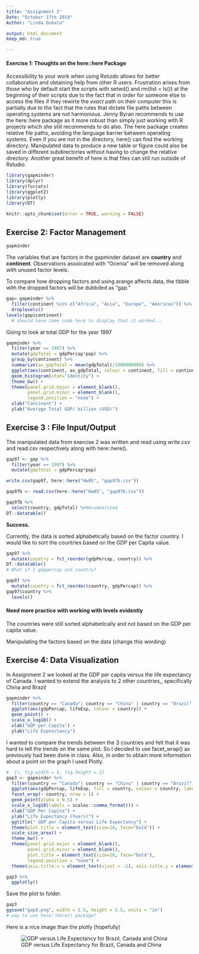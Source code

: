 ```yaml
---
title: "Assignment 5"
Date: "October 17th 2019"
Author: "Linda Dumalo" 

output: html_document
keep_md: true  

---
```


#### **Exercise 1:** Thoughts on the here::here Package   

Accessibility to your work when using Rstuido allows for better collaboration and obtaining help from other R users. Frustration arises from those who by default start the scripts with setwd() and rm(list = ls())  at the beginning of their scripts due to the fact that in order for someone else to access the files if they rewirte the *exact* path on their computer this is partially due to the fact that the rules that dictate file paths between operating systems are not harmonious. Jenny Byran recommends to use the here::here package as it more robust than simply just working with R projects which she still recommends to do also. The here package creates relative file paths, avoiding the language barrier between operating systems. Even if you are not in the directory, here() can find the working directory. Manipulated data to produce a new table or figure could also be saved in different subdirectories without having to change the relative directory. Another great benefit of here is that files can still run outside of Rstudio. 

```r
library(gapminder)
library(dplyr)
library(forcats)
library(ggplot2)
library(plotly) 
library(DT)
```

```r
knitr::opts_chunk$set(error = TRUE, warning = FALSE)
```

## **Exercise 2:** Factor Management 

```r
gapminder
```

The variables that are factors in the gapminder dataset are **country** and **continent**. Observations assoicated with "Ocenia" will be removed along with unused factor levels. 

To compare how dropping factors and using arange affects data, the tibble with the dropped factors will be dubbded as "gap."


```r
gap= gapminder %>% 
  filter(continent %in% c("Africa", "Asia", "Europe", "Americas")) %>% 
  droplevels()
levels(gap$continent)
  # should have some code here to display that it worked... 
```


Going to look at total GDP for the year 1997  

```r
gapminder %>% 
  filter(year == 1997) %>% 
  mutate(gdpTotal = gdpPercap*pop) %>%  
  group_by(continent) %>%
  summarize(av_gdpTotal = mean(gdpTotal)/1000000000) %>% 
  ggplot(aes(continent, av_gdpTotal, colour = continent, fill = continent)) + 
  geom_histogram(stat="identity") +
  theme_bw() + 
  theme(panel.grid.major = element_blank(), 
        panel.grid.minor = element_blank(), 
        legend.position = "none") +
  xlab("Continent") + 
  ylab("Average Total GDP/ billion (USD)") 
```


## **Exercise 3 :** File Input/Output 

The manipulated data from exercise 2 was written and read using write.csv and read.csv respectively along with here::here(). 

```r
gap97 <- gap %>%  
  filter(year == 1997) %>% 
  mutate(gdpTotal = gdpPercap*pop) 
```


```r
write.csv(gap97, here::here("Hw05", "gap97b.csv"))  
```

```r
gap97b <- read.csv(here::here("Hw05", "gap97b.csv"))
```

```r
gap97b %>% 
  select(country, gdpTotal) %>%#summarized
DT::datatable()
```
**Success.** 

Currently, the data is sorted alphabetically based on the factor country. I would like to sort the countries based on the GDP per Capita value. 

```r
gap97 %>% 
  mutate(country = fct_reorder(gdpPercap, country)) %>% 
DT::datatable()
# What if I gdppercap and country?
```
```r
gap97 %>% 
  mutate(country = fct_reorder(country, gdpPercap)) %>% 
gap97$country %>% 
  levels() 
```
#### Need more practice with working with levels evidently 

The countries were still sorted alphabetically and not based on the GDP per capita value. 

Manipulating the factors based on the data (change this wording)

## **Exercise 4:** Data Visualization  

In Assignment 2 we looked at the GDP per capita versus the life expectancy of Canada. I wanted to extend the analysis to 2 other countries,, specifically China and Brazil 

```r
gapminder %>%
  filter(country == "Canada"| country == "China" | country == "Brazil") %>% # add other countries 
  ggplot(aes(gdpPercap, lifeExp, colour = country)) + 
  geom_point() + 
  scale_x_log10() + 
  xlab("GDP per Capita") + 
  ylab("Life Exptectancy") 
```

I wanted to compare the trends between the 3 countries and felt that it was hard to tell the trends on the same plot. So I decided to use facet_wrap() as previously had been done in class. Also, in order to obtain more information about a point on the graph I used Plotly. 


```r
#  {r, fig.width = 5, fig.height = 2}
gap3 <- gapminder %>% 
  filter(country == "Canada"| country == "China" | country == "Brazil") %>% 
  ggplot(aes(gdpPercap, lifeExp, fill = country, colour = country, labels = year)) +
  facet_wrap(~ country, nrow = 1) + 
  geom_point(alpha = 0.5) +  
  scale_x_log10(labels = scales::comma_format()) + 
  xlab("GDP Per Capita") + 
  ylab("Life Expectancy (Years)") +
  ggtitle(" GDP per Capita versus Life Expectancy") + 
  theme(plot.title = element_text(size=16, face="bold")) +
  scale_size_area() +
  theme_bw() + 
  theme(panel.grid.major = element_blank(), 
        panel.grid.minor = element_blank(), 
        plot.title = element_text(size=16, face="bold"), 
        legend.position = "none") + 
  theme(axis.title.x = element_text(vjust = -2), axis.title.y = element_text(vjust = -2)) # last ditch attempt to fix the crowded axis titles

gap3 %>% 
  ggplotly()
```


Save the plot to folder. 

```r
gap3
ggsave("gap3.png", width = 5.5, height = 2.5, units = "in") 
# way to use here::here() package? 
```
Here is a nice image than the plotly (hopefully) 

![GDP versus Life Expectancy for Brazil, Canada and China](https://github.com/STAT545-UBC-hw-2019-20/stat545-hw-LindaD95/blob/master/Hw05/gap3.png) 

